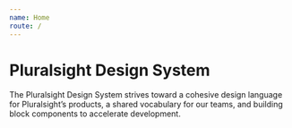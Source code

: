 ```yaml
---
name: Home
route: /
---
```


# Pluralsight Design System

The Pluralsight Design System strives toward a cohesive design language for Pluralsight’s products, a shared vocabulary for our teams, and building block components to accelerate development.
